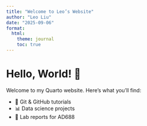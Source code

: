 ```yaml
---
title: "Welcome to Leo’s Website"
author: "Leo Liu"
date: "2025-09-06"
format:
  html:
    theme: journal
    toc: true
---
```


# Hello, World! 👋

Welcome to my Quarto website. Here's what you'll find:

- 🚀 Git & GitHub tutorials
- 📊 Data science projects
- 📝 Lab reports for AD688